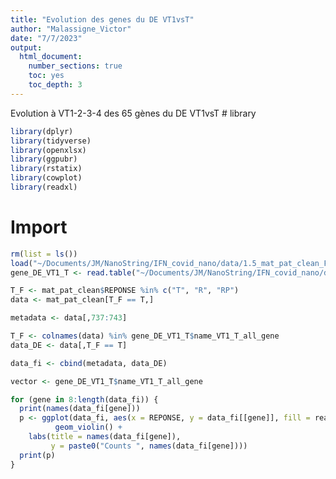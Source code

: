 ```yaml
---
title: "Evolution des genes du DE VT1vsT"
author: "Malassigne_Victor"
date: "7/7/2023"
output: 
  html_document:
    number_sections: true
    toc: yes
    toc_depth: 3
---
```

Evolution à VT1-2-3-4 des 65 gènes du DE VT1vsT
# library
```r
library(dplyr)
library(tidyverse)
library(openxlsx)
library(ggpubr)
library(rstatix)
library(cowplot)
library(readxl)
```

# Import
```r
rm(list = ls())
load("~/Documents/JM/NanoString/IFN_covid_nano/data/1.5_mat_pat_clean_FIGURE_R_RP_NC.rds") #ouverture de la svg
gene_DE_VT1_T <- read.table("~/Documents/JM/NanoString/IFN_covid_nano/data/gene_DE_VT1_T_all_gene_mat1.3.txt")

T_F <- mat_pat_clean$REPONSE %in% c("T", "R", "RP")
data <- mat_pat_clean[T_F == T,]

metadata <- data[,737:743]

T_F <- colnames(data) %in% gene_DE_VT1_T$name_VT1_T_all_gene
data_DE <- data[,T_F == T]

data_fi <- cbind(metadata, data_DE)
```


```r
vector <- gene_DE_VT1_T$name_VT1_T_all_gene

for (gene in 8:length(data_fi)) { 
  print(names(data_fi[gene]))
  p <- ggplot(data_fi, aes(x = REPONSE, y = data_fi[[gene]], fill = real_time_point)) +
          geom_violin() +
    labs(title = names(data_fi[gene]),
         y = paste0("Counts ", names(data_fi[gene])))
  print(p)
}

```

